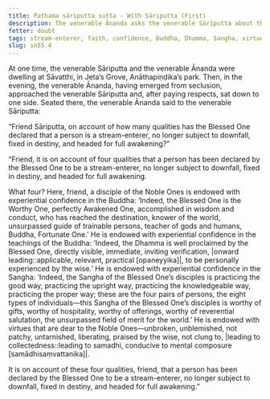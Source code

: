 ```yaml
---
title: Paṭhama sāriputta sutta - With Sāriputta (First)
description: The venerable Ānanda asks the venerable Sāriputta about the qualities that make a person a stream-enterer, no longer subject to downfall, fixed in destiny, and headed for full awakening.
fetter: doubt
tags: stream-enterer, faith, confidence, Buddha, Dhamma, Sangha, virtues, sāriputta, sn, sn45-56, sn55
slug: sn55.4
---
```


At one time, the venerable Sāriputta and the venerable Ānanda were dwelling at Sāvatthi, in Jeta’s Grove, Anāthapiṇḍika’s park. Then, in the evening, the venerable Ānanda, having emerged from seclusion, approached the venerable Sāriputta and, after paying respects, sat down to one side. Seated there, the venerable Ānanda said to the venerable Sāriputta:

“Friend Sāriputta, on account of how many qualities has the Blessed One declared that a person is a stream-enterer, no longer subject to downfall, fixed in destiny, and headed for full awakening?”

“Friend, it is on account of four qualities that a person has been declared by the Blessed One to be a stream-enterer, no longer subject to downfall, fixed in destiny, and headed for full awakening.

What four? Here, friend, a disciple of the Noble Ones is endowed with experiential confidence in the Buddha: ‘Indeed, the Blessed One is the Worthy One, perfectly Awakened One, accomplished in wisdom and conduct, who has reached the destination, knower of the world, unsurpassed guide of trainable persons, teacher of gods and humans, Buddha, Fortunate One.’ He is endowed with experiential confidence in the teachings of the Buddha: ‘Indeed, the Dhamma is well proclaimed by the Blessed One, directly visible, immediate, inviting verification, |onward leading::applicable, relevant, practical [opaneyyika]|, to be personally experienced by the wise.’ He is endowed with experiential confidence in the Sangha: ‘Indeed, the Sangha of the Blessed One’s disciples is practicing the good way, practicing the upright way, practicing the knowledgeable way, practicing the proper way; these are the four pairs of persons, the eight types of individuals—this Sangha of the Blessed One’s disciples is worthy of gifts, worthy of hospitality, worthy of offerings, worthy of reverential salutation, the unsurpassed field of merit for the world.’ He is endowed with virtues that are dear to the Noble Ones—unbroken, unblemished, not patchy, untarnished, liberating, praised by the wise, not clung to, |leading to collectedness::leading to samadhi, conducive to mental composure [samādhisaṃvattanika]|.

It is on account of these four qualities, friend, that a person has been declared by the Blessed One to be a stream-enterer, no longer subject to downfall, fixed in destiny, and headed for full awakening.”